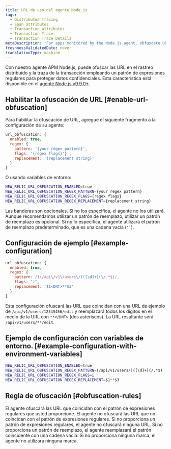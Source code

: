 ```yaml
---
title: URL de uso del agente Node.js
tags:
  - Distributed Tracing
  - Span attributes
  - Transaction attributes
  - Transaction Trace
  - Transaction Trace Details
metaDescription: 'For apps monitored by the Node.js agent, obfuscate URLS in distributed traces and transaction traces with a regex pattern that protects sensitive data.'
freshnessValidatedDate: never
translationType: machine
---
```


Con nuestro agente APM Node.js, puede ofuscar las URL en el rastreo distribuido y la traza de la transacción empleando un patrón de expresiones regulares para proteger datos confidenciales. Esta característica está disponible en el [agente Node.js v9.9.0+](/docs/release-notes/agent-release-notes/nodejs-release-notes/).

## Habilitar la ofuscación de URL [#enable-url-obfuscation]

Para habilitar la ofuscación de URL, agregue el siguiente fragmento a la configuración de su agente:

```js
url_obfuscation: {
  enabled: true,
  regex: {
    pattern: '{your regex pattern}',
    flags: '{regex flags}'}',
    replacement: '{replacement string}'
  }
}

```

O usando variables de entorno:

```bash
NEW_RELIC_URL_OBFUSCATION_ENABLED=true
NEW_RELIC_URL_OBFUSCATION_REGEX_PATTERN={your regex pattern}
NEW_RELIC_URL_OBFUSCATION_REGEX_FLAGS={regex flags}
NEW_RELIC_URL_OBFUSCATION_REGEX_REPLACEMENT={replacement string}

```

Las banderas son opcionales. Si no los especifica, el agente no los utilizará. Aunque recomendamos utilizar un patrón de reemplazo, utilizar un patrón de reemplazo es opcional. Si no lo especifica, el agente utilizará el patrón de reemplazo predeterminado, que es una cadena vacía (`''`).

## Configuración de ejemplo [#example-configuration]

```js
url_obfuscation: {
  enabled: true,
  regex: {
    pattern: /(\/api\/v1\/users\/)([\d]+)(\/.*$)/,
    flags: "i",
    replacement: '$1<DNT>**$3'
  }
}

```

Esta configuración ofuscará las URL que coincidan con una URL de ejemplo de `/api/v1/users/12345456/edit` y reemplazará todos los dígitos en el medio de la URL con `**</DNT>` (dos asteriscos). La URL resultante será `/api/v1/users/**/edit`.

## Ejemplo de configuración con variables de entorno. [#example-configuration-with-environment-variables]

```bash
NEW_RELIC_URL_OBFUSCATION_ENABLED=true
NEW_RELIC_URL_OBFUSCATION_REGEX_PATTERN=(/api/v1/users/)([\d]+)(/.*$)
NEW_RELIC_URL_OBFUSCATION_REGEX_FLAGS=i
NEW_RELIC_URL_OBFUSCATION_REGEX_REPLACEMENT=$1**$3

```

## Regla de ofuscación [#obfuscation-rules]

El agente ofuscará las URL que coincidan con el patrón de expresiones regulares que usted proporcione. El agente no ofuscará las URL que no coincidan con el patrón de expresiones regulares. Si no proporciona un patrón de expresiones regulares, el agente no ofuscará ninguna URL. Si no proporciona un patrón de reemplazo, el agente reemplazará el patrón coincidente con una cadena vacía. Si no proporciona ninguna marca, el agente no utilizará ninguna marca.